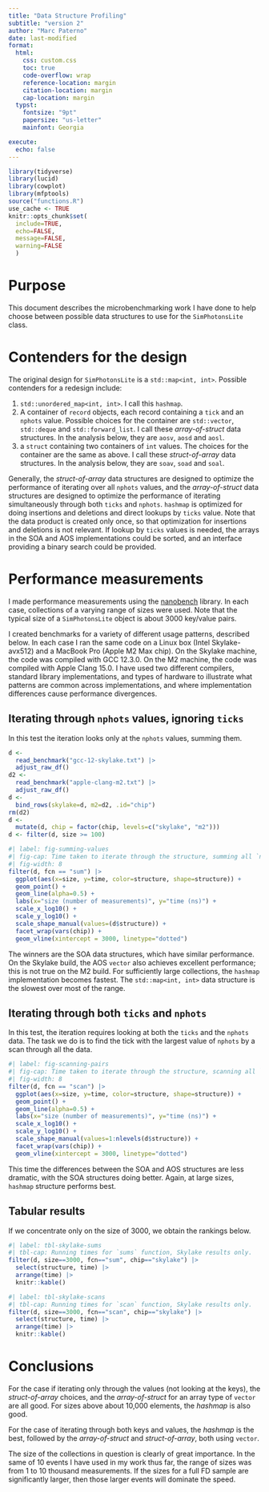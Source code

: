 ```yaml
---
title: "Data Structure Profiling"
subtitle: "version 2"
author: "Marc Paterno"
date: last-modified
format:
  html:
    css: custom.css
    toc: true
    code-overflow: wrap
    reference-location: margin
    citation-location: margin
    cap-location: margin
  typst:
    fontsize: "9pt"
    papersize: "us-letter"
    mainfont: Georgia

execute: 
  echo: false
---
```

```r
library(tidyverse)
library(lucid)
library(cowplot)
library(mfptools)
source("functions.R")
use_cache <- TRUE
knitr::opts_chunk$set(
  include=TRUE,
  echo=FALSE,
  message=FALSE,
  warning=FALSE
  )
```


# Purpose

This document describes the microbenchmarking work I have done to help choose between possible data structures to use for the `SimPhotonsLite` class.

# Contenders for the design

The original design for `SimPhotonsLite` is a `std::map<int, int>`.
Possible contenders for a redesign include:

#. `std::unordered_map<int, int>`. I call this `hashmap`.
#. A container of `record` objects, each record containing a `tick` and an `nphots` value.
   Possible choices for the container are `std::vector`, `std::deque` and `std::forward_list`.
   I call these *array-of-struct* data structures.
   In the analysis below, they are `aosv`, `aosd` and `aosl`.
#. a `struct` containing two containers of `int` values.
  The choices for the container are the same as above.
  I call these *struct-of-array* data structures.
  In the analysis below, they are `soav`, `soad` and `soal`.

Generally, the *struct-of-array* data structures are designed to optimize the performance of iterating over all `nphots` values,
and the *array-of-struct* data structures are designed to optimize the performance of iterating simultaneously through both `ticks` and `nphots`.
`hashmap` is optimized for doing insertions and deletions and direct lookups by `ticks` value.
Note that the data product is created only once, so that optimization for insertions and deletions is not relevant.
If lookup by `ticks` values is needed, the arrays in the SOA and AOS implementations could be sorted, and an interface providing a binary search could be provided.

# Performance measurements

I made performance measurements using the [nanobench](https://nanobench.ankerl.com) library.
In each case, collections of a varying range of sizes were used.
Note that the typical size of a `SimPhotonsLite` object is about 3000 key/value pairs.

I created benchmarks for a variety of different usage patterns, described below.
In each case I ran the same code on a Linux box (Intel Skylake-avx512) and a MacBook Pro (Apple M2 Max chip).
On the Skylake machine, the code was compiled with GCC 12.3.0.
On the M2 machine, the code was compiled with Apple Clang 15.0.
I have used two different compilers, standard library implementations, and types of hardware to illustrate what patterns are common across implementations, and where implementation differences cause performance divergences.

## Iterating through `nphots` values, ignoring `ticks`

In this test the iteration looks only at the `nphots` values, summing them.

```r
d <-
  read_benchmark("gcc-12-skylake.txt") |>
  adjust_raw_df()
d2 <-
  read_benchmark("apple-clang-m2.txt") |>
  adjust_raw_df()
d <-
  bind_rows(skylake=d, m2=d2, .id="chip")
rm(d2)
d <-
  mutate(d, chip = factor(chip, levels=c("skylake", "m2")))
d <- filter(d, size >= 100)
```

```r
#| label: fig-summing-values
#| fig-cap: Time taken to iterate through the structure, summing all `nphots` values. The vertical dotted line shows the typical size of the collection (3000).
#| fig-width: 8
filter(d, fcn == "sum") |>
  ggplot(aes(x=size, y=time, color=structure, shape=structure)) +
  geom_point() +
  geom_line(alpha=0.5) +
  labs(x="size (number of measurements)", y="time (ns)") +
  scale_x_log10() +
  scale_y_log10() +
  scale_shape_manual(values=(d$structure)) +
  facet_wrap(vars(chip)) +
  geom_vline(xintercept = 3000, linetype="dotted")
```

The winners are the SOA data structures, which have similar performance.
On the Skylake build, the AOS `vector` also achieves excellent performance; this is not true on the M2 build.
For sufficiently large collections, the `hashmap` implementation becomes fastest.
The `std::map<int, int>` data structure is the slowest over most of the range.

## Iterating through both `ticks` and `nphots`

In this test, the iteration requires looking at both the `ticks` and the `nphots` data.
The task we do is to find the tick with the largest value of `nphots` by a scan through all the data.


```r
#| label: fig-scanning-pairs
#| fig-cap: Time taken to iterate through the structure, scanning all `nphots` to find the largest, and to record the `ticks` associated with that largest value. In  this scan, `ticks` is only read when necessary. The vertical dotted line shows the typical size of the collection (3000).
#| fig-width: 8
filter(d, fcn == "scan") |>
  ggplot(aes(x=size, y=time, color=structure, shape=structure)) +
  geom_point() +
  geom_line(alpha=0.5) +
  labs(x="size (number of measurements)", y="time (ns)") +
  scale_x_log10() +
  scale_y_log10() +
  scale_shape_manual(values=1:nlevels(d$structure)) +
  facet_wrap(vars(chip)) +
  geom_vline(xintercept = 3000, linetype="dotted")
```

This time the differences between the SOA and AOS structures are less dramatic, with the SOA structures doing better. 
Again, at large sizes, `hashmap` structure performs best.

## Tabular results

If we concentrate only on the size of 3000, we obtain the rankings below.

```r
#| label: tbl-skylake-sums
#| tbl-cap: Running times for `sums` function, Skylake results only.
filter(d, size==3000, fcn=="sum", chip=="skylake") |>
  select(structure, time) |>
  arrange(time) |>
  knitr::kable()
```

```r
#| label: tbl-skylake-scans
#| tbl-cap: Running times for `scan` function, Skylake results only.
filter(d, size==3000, fcn=="scan", chip=="skylake") |>
  select(structure, time) |>
  arrange(time) |>
  knitr::kable()
```

# Conclusions

For the case if iterating only through the values (not looking at the keys), the *struct-of-array* choices, and the *array-of-struct* for an array type of `vector` are all good.
For sizes above about 10,000 elements, the *hashmap* is also good.

For the case of iterating through both keys and values, the *hashmap* is the best, followed by the *array-of-struct* and *struct-of-array*, both using `vector`.

The size of the collections in question is clearly of great importance.
In the same of 10 events I have used in my work thus far, the range of sizes was from 1 to 10 thousand measurements.
If the sizes for a full FD sample are significantly larger, then those larger events will dominate the speed.
